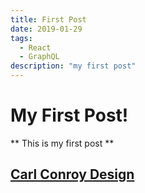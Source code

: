```yaml
---
title: First Post
date: 2019-01-29
tags:
  - React
  - GraphQL
description: "my first post"
---
```


# My First Post!

** This is my first post **

## [Carl Conroy Design]("http://carlconroydesign.com")
